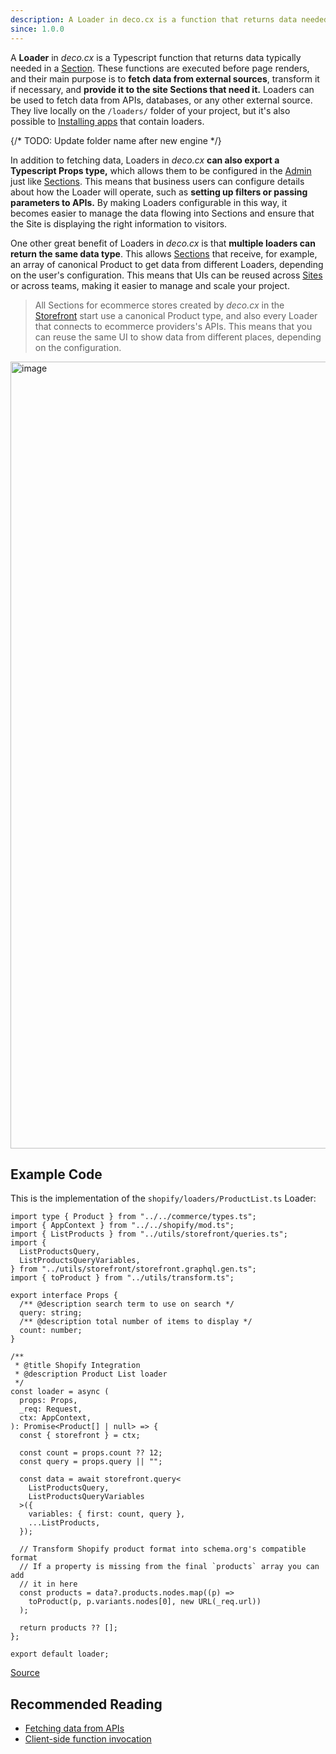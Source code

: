 ```yaml
---
description: A Loader in deco.cx is a function that returns data needed for a Site.
since: 1.0.0
---
```


A **Loader** in _deco.cx_ is a Typescript function that returns data typically
needed in a [Section](/docs/en/concepts/section). These functions are executed
before page renders, and their main purpose is to **fetch data from external
sources**, transform it if necessary, and **provide it to the site Sections that
need it.** Loaders can be used to fetch data from APIs, databases, or any other
external source. They live locally on the `/loaders/` folder of your project,
but it's also possible to
[Installing apps](/docs/en/getting-started/installing-an-app) that contain
loaders.

{/* TODO: Update folder name after new engine */}

In addition to fetching data, Loaders in _deco.cx_ **can also export a
Typescript Props type,** which allows them to be configured in the
[Admin](https://deco.cx/admin) just like [Sections](/docs/en/concepts/section).
This means that business users can configure details about how the Loader will
operate, such as **setting up filters or passing parameters to APIs.** By making
Loaders configurable in this way, it becomes easier to manage the data flowing
into Sections and ensure that the Site is displaying the right information to
visitors.

One other great benefit of Loaders in _deco.cx_ is that **multiple loaders can
return the same data type**. This allows [Sections](/docs/en/concepts/section)
that receive, for example, an array of canonical Product to get data from
different Loaders, depending on the user's configuration. This means that UIs
can be reused across [Sites](/docs/en/concepts/site) or across teams, making it
easier to manage and scale your project.

> All Sections for ecommerce stores created by _deco.cx_ in the
> [Storefront](https://github.com/deco-sites/storefront) start use a canonical
> Product type, and also every Loader that connects to ecommerce providers's
> APIs. This means that you can reuse the same UI to show data from different
> places, depending on the configuration.

<Frame><img width="1259" alt="image" src="https://user-images.githubusercontent.com/18706156/224897214-a45b2731-5799-4007-8084-a8a772ddf5d2.png"/></Frame>

## Example Code

This is the implementation of the `shopify/loaders/ProductList.ts` Loader:

```tsx
import type { Product } from "../../commerce/types.ts";
import { AppContext } from "../../shopify/mod.ts";
import { ListProducts } from "../utils/storefront/queries.ts";
import {
  ListProductsQuery,
  ListProductsQueryVariables,
} from "../utils/storefront/storefront.graphql.gen.ts";
import { toProduct } from "../utils/transform.ts";

export interface Props {
  /** @description search term to use on search */
  query: string;
  /** @description total number of items to display */
  count: number;
}

/**
 * @title Shopify Integration
 * @description Product List loader
 */
const loader = async (
  props: Props,
  _req: Request,
  ctx: AppContext,
): Promise<Product[] | null> => {
  const { storefront } = ctx;

  const count = props.count ?? 12;
  const query = props.query || "";

  const data = await storefront.query<
    ListProductsQuery,
    ListProductsQueryVariables
  >({
    variables: { first: count, query },
    ...ListProducts,
  });

  // Transform Shopify product format into schema.org's compatible format
  // If a property is missing from the final `products` array you can add
  // it in here
  const products = data?.products.nodes.map((p) =>
    toProduct(p, p.variants.nodes[0], new URL(_req.url))
  );

  return products ?? [];
};

export default loader;
```

[Source](https://github.com/deco-cx/apps/blob/3e337b6b2996d7ecd72db34174896638c92f8811/shopify/loaders/ProductList.ts#L1)

## Recommended Reading

- [Fetching data from APIs](/docs/en/developing-guide/fetching-data)
- [Client-side function invocation](/docs/en/developing-capabilities/islands/fetching-data-client)
